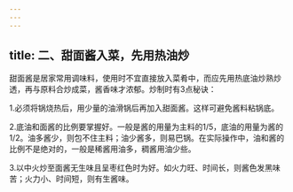 ```yaml
---
---
---
```

title: 二、甜面酱入菜，先用热油炒
---




甜面酱是居家常用调味料，使用时不宜直接放入菜肴中，而应先用热底油炒熟炒透，再与原料合炒成菜，酱香味才浓郁。炒制时有3点秘诀：

1.必须将锅烧热后，用少量的油滑锅后再加入甜面酱。这样可避免酱料粘锅底。

2.底油和面酱的比例要掌握好。一般是酱的用量为主料的1/5，底油的用量为酱的1/2。油多酱少，则包不住主料；油少酱多，则易巴锅。在实际操作中，油和酱的比例不是绝对的，一般是稀酱用油多，稠酱用油少些。

3.以中火炒至面酱无生味且呈枣红色时为好。如火力旺、时间长，则酱色发黑味苦；火力小、时间短，则有生酱味。